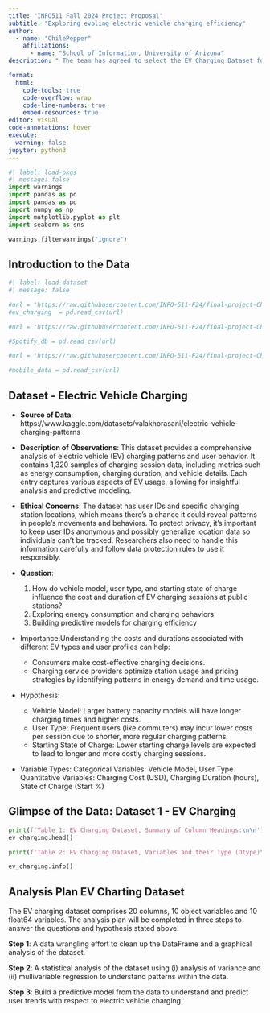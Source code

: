 ```yaml
---
title: "INFO511 Fall 2024 Project Proposal"
subtitle: "Exploring evoling electric vehicle charging efficiency"
author: 
  - name: "ChilePepper"
    affiliations:
      - name: "School of Information, University of Arizona"
description: " The team has agreed to select the EV Charging Dataset for the project out of an interest to explore that evolving technical space and build predictive models for charging efficiency."

format:
  html:
    code-tools: true
    code-overflow: wrap
    code-line-numbers: true
    embed-resources: true
editor: visual
code-annotations: hover
execute:
  warning: false
jupyter: python3
---
```


```python
#| label: load-pkgs
#| message: false
import warnings
import pandas as pd
import pandas as pd
import numpy as np
import matplotlib.pyplot as plt
import seaborn as sns

warnings.filterwarnings("ignore")

```

## Introduction to the Data

```python
#| label: load-dataset
#| message: false

#url = "https://raw.githubusercontent.com/INFO-511-F24/final-project-ChilePeppers/main/data/ev_charging_patterns.csv"
#ev_charging  = pd.read_csv(url)

#url = "https://raw.githubusercontent.com/INFO-511-F24/final-project-ChilePeppers/main/data/Spotify_Most_Streamed_Songs.csv"

#Spotify_db = pd.read_csv(url)

#url = "https://raw.githubusercontent.com/INFO-511-F24/final-project-ChilePeppers/main/data/Mobile_user_behavior_dataset.csv"

#mobile_data = pd.read_csv(url)
```

## Dataset  - Electric Vehicle Charging

-   **Source of Data**: https://www.kaggle.com/datasets/valakhorasani/electric-vehicle-charging-patterns

-   **Description of Observations**: This dataset provides a comprehensive analysis of electric vehicle (EV) charging patterns and user behavior. It contains 1,320 samples of charging session data, including metrics such as energy consumption, charging duration, and vehicle details. Each entry captures various aspects of EV usage, allowing for insightful analysis and predictive modeling.

-   **Ethical Concerns**: The dataset has user IDs and specific charging station locations, which means there’s a chance it could reveal patterns in people’s movements and behaviors. To protect privacy, it’s important to keep user IDs anonymous and possibly generalize location data so individuals can’t be tracked. Researchers also need to handle this information carefully and follow data protection rules to use it responsibly.

-   **Question**:

    1.  How do vehicle model, user type, and starting state of charge influence the cost and duration of EV charging sessions at public stations?
    2.  Exploring energy consumption and charging behaviors
    3.  Building predictive models for charging efficiency

-   Importance:Understanding the costs and durations associated with different EV types and user profiles can help:

    -   Consumers make cost-effective charging decisions.
    -   Charging service providers optimize station usage and pricing strategies by identifying patterns in energy demand and time usage.

-   Hypothesis:

    -   Vehicle Model: Larger battery capacity models will have longer charging times and higher costs.
    -   User Type: Frequent users (like commuters) may incur lower costs per session due to shorter, more regular charging patterns.
    -   Starting State of Charge: Lower starting charge levels are expected to lead to longer and more costly charging sessions.

-   Variable Types: Categorical Variables: Vehicle Model, User Type Quantitative Variables: Charging Cost (USD), Charging Duration (hours), State of Charge (Start %)

## Glimpse of the Data: Dataset 1 - EV Charging

```python

print(f'Table 1: EV Charging Dataset, Summary of Column Headings:\n\n')
ev_charging.head()

```

```python
print(f'Table 2: EV Charging Dataset, Variables and their Type (Dtype)\n\n')

ev_charging.info()
```

## Analysis Plan EV Charting Dataset

The EV charging dataset comprises 20 columns, 10 object variables and 10 float64 variables. The analysis plan will be completed in three steps to answer the questions and hypothesis stated above.

**Step 1**: A data wrangling effort to clean up the DataFrame and a graphical analysis of the dataset.

**Step 2**: A statistical analysis of the dataset using (i) analysis of variance and (ii) mullivariable regression to understand patterns within the data.

**Step 3**: Build a predictive model from the data to understand and predict user trends with respect to electric vehicle charging.

